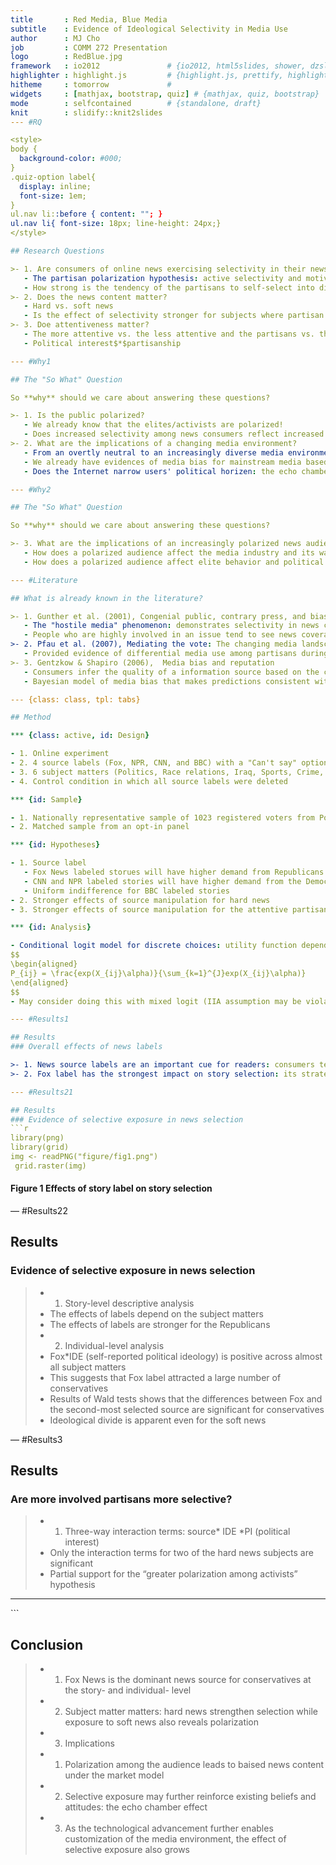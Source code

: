 ```yaml
---
title       : Red Media, Blue Media
subtitle    : Evidence of Ideological Selectivity in Media Use
author      : MJ Cho
job         : COMM 272 Presentation
logo        : RedBlue.jpg
framework   : io2012               # {io2012, html5slides, shower, dzslides, ...}
highlighter : highlight.js         # {highlight.js, prettify, highlight}
hitheme     : tomorrow             # 
widgets     : [mathjax, bootstrap, quiz] # {mathjax, quiz, bootstrap}
mode        : selfcontained        # {standalone, draft}
knit        : slidify::knit2slides
--- #RQ

<style>
body {
  background-color: #000;
}
.quiz-option label{
  display: inline;
  font-size: 1em;
}
ul.nav li::before { content: ""; }  
ul.nav li{ font-size: 18px; line-height: 24px;}
</style>

## Research Questions

>- 1. Are consumers of online news exercising selectivity in their news choices?
   - The partisan polarization hypothesis: active selectivity and motivated exposure
   - How strong is the tendency of the partisans to self-select into distinct audiences?
>- 2. Does the news content matter?
   - Hard vs. soft news
   - Is the effect of selectivity stronger for subjects where partisan divisions are intense?
>- 3. Doe attentiveness matter?
   - The more attentive vs. the less attentive and the partisans vs. the nonpartisans
   - Political interest$*$partisanship

--- #Why1

## The "So What" Question

So **why** should we care about answering these questions?

>- 1. Is the public polarized?
   - We already know that the elites/activists are polarized!
   - Does increased selectivity among news consumers reflect increased level of interparty animus?
>- 2. What are the implications of a changing media environment?
   - From an overtly neutral to an increasingly diverse media environment: cable news and the Internet
   - We already have evidences of media bias for mainstream media based on surveys, how about online news then?
   - Does the Internet narrow users' political horizen: the echo chamber and the Daily Me?

--- #Why2

## The "So What" Question

So **why** should we care about answering these questions?

>- 3. What are the implications of an increasingly polarized news audience?
   - How does a polarized audience affect the media industry and its way of exercising journalism?
   - How does a polarized audience affect elite behavior and political campaigns?

--- #Literature

## What is already known in the literature?

>- 1. Gunther et al. (2001), Congenial public, contrary press, and biased estimates of the climate of opinion
   - The "hostile media" phenomenon: demonstrates selectivity in news choices
   - People who are highly involved in an issue tend to see news coverage of that issue as biased
>- 2. Pfau et al. (2007), Mediating the vote: The changing media landscape in US presidential campaigns
   - Provided evidence of differential media use among partisans during the 2000 and 2004 campaigns
>- 3. Gentzkow & Shapiro (2006),  Media bias and reputation
   - Consumers infer the quality of a information source based on the conformity between what the source reports and their expectations.
   - Bayesian model of media bias that makes predictions consistent with empirical evidence

--- {class: class, tpl: tabs}

## Method

*** {class: active, id: Design}

- 1. Online experiment
- 2. 4 source labels (Fox, NPR, CNN, and BBC) with a "Can't say" option
- 3. 6 subject matters (Politics, Race relations, Iraq, Sports, Crime, and Travel) across two dimensions (hard and soft)
- 4. Control condition in which all source labels were deleted

*** {id: Sample}

- 1. Nationally representative sample of 1023 registered voters from Polimetrix
- 2. Matched sample from an opt-in panel

*** {id: Hypotheses}

- 1. Source label
   - Fox News labeled storues will have higher demand from Republicans and the conservatives
   - CNN and NPR labeled stories will have higher demand from the Democrats
   - Uniform indifference for BBC labeled stories
- 2. Stronger effects of source manipulation for hard news
- 3. Stronger effects of source manipulation for the attentive partisans as opposed to less attentive partisans and nonpartisans

*** {id: Analysis}

- Conditional logit model for discrete choices: utility function depends on attributes of the choices
$$
\begin{aligned}
P_{ij} = \frac{exp(X_{ij}\alpha)}{\sum_{k=1}^{J}exp(X_{ij}\alpha)}
\end{aligned}
$$
- May consider doing this with mixed logit (IIA assumption may be violated)

--- #Results1

## Results
### Overall effects of news labels

>- 1. News source labels are an important cue for readers: consumers tend to ignore stories without labels
>- 2. Fox label has the strongest impact on story selection: its strategy works

--- #Results21

## Results
### Evidence of selective exposure in news selection
```r
library(png)
library(grid)
img <- readPNG("figure/fig1.png")
 grid.raster(img)
```
#### Figure 1 Effects of story label on story selection

--- #Results22

## Results
### Evidence of selective exposure in news selection
>- 1. Story-level descriptive analysis
   - The effects of labels depend on the subject matters
   - The effects of labels are stronger for the Republicans
>- 2. Individual-level analysis
   - Fox$*$IDE (self-reported political ideology) is positive across almost all subject matters
   - This suggests that Fox label attracted a large number of conservatives
   - Results of Wald tests shows that the differences between Fox and the second-most selected source are significant for conservatives
   - Ideological divide is apparent even for the soft news

--- #Results3

## Results
### Are more involved partisans more selective?
>- 1. Three-way interaction terms: source$*$ IDE $*$PI (political interest)
   - Only the interaction terms for two of the hard news subjects are significant
   - Partial support for the "greater polarization among activists" hypothesis

---
```


## Conclusion

>- 1. Fox News is the dominant news source for conservatives at the story- and individual- level
>- 2. Subject matter matters: hard news strengthen selection while exposure to soft news also reveals polarization
>- 3. Implications
   - 1. Polarization among the audience leads to baised news content under the market model
   - 2. Selective exposure may further reinforce existing beliefs and attitudes: the echo chamber effect
   - 3. As the technological advancement further enables customization of the media environment, the effect of selective exposure also grows
   

